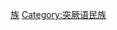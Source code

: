 {{Catnav|頁面分類|...|亚洲民族|中华民族}}
{{Catnav|頁面分類|...|亚洲国家|中国|中华民族}}

{{catmore}}
{{中华民族分类}}

[[Category:中国族群|族]]
[[Category:突厥语民族|Category:突厥语民族]]